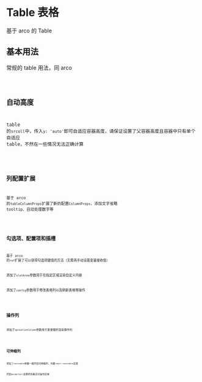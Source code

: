 # Table 表格

基于 arco 的 Table

## 基本用法

常规的 table 用法，同 arco

<code src='~/table/basic.tsx' />

## 自动高度

table 的`srcoll`中，传入`y: 'auto'`即可自适应容器高度，请保证设置了父容器高度且容器中只有单个自适应 table，不然在一些情况无法正确计算

<code src='~/table/auto-height.tsx' />

## 列配置扩展

基于 arco 的`tableColumnProps`扩展了新的配置`ColumnProps`，添加文字省略 tooltip、自动处理数字等

<code src='~/table/column-extends.tsx' />

## 勾选项、配置项和插槽

基于 arco 的`ref`扩展了可以获得勾选项键值的方法（无需再手动设置变量接收值）

添加了`slotArea`参数用于在指定区域渲染自定义内容

添加了`config`参数用于修改表格列以及刷新表格等操作

<code src='~/table/table-config.tsx' />

## 操作列

添加了`opreationColumn`参数用于更便捷的渲染操作列

<code src='~/table/opreation.tsx' />

## 可伸缩列

添加了`resizable`参数一键开启可伸缩列，内置`react-resizable`实现

开启`borderCell`会更好的看见可操作区域

<code src='~/table/resizable.tsx' />
